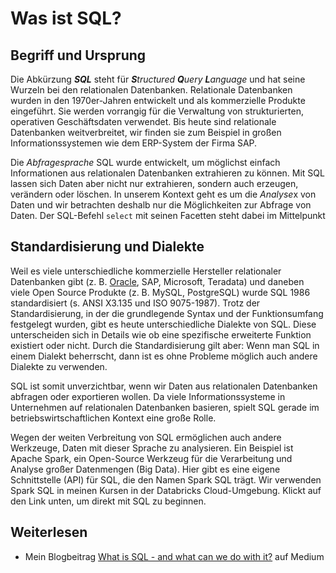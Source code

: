 # Was ist SQL?

## Begriff und Ursprung

Die Abkürzung ***SQL*** steht für ***S**tructured* ***Q**uery* ***L**anguage* und hat seine Wurzeln bei den relationalen Datenbanken. Relationale Datenbanken wurden in den 1970er-Jahren entwickelt und als kommerzielle Produkte eingeführt. Sie werden vorrangig für die Verwaltung von strukturierten, operativen Geschäftsdaten verwendet. Bis heute sind relationale Datenbanken weitverbreitet, wir finden sie zum Beispiel in großen Informationssystemen wie dem ERP-System der Firma SAP.

Die *Abfragesprache* SQL wurde entwickelt, um möglichst einfach Informationen aus relationalen Datenbanken extrahieren zu können. Mit SQL lassen sich Daten aber nicht nur extrahieren, sondern auch erzeugen, verändern oder löschen. In unserem Kontext geht es um die *Analyse*x von Daten und wir betrachten deshalb nur die Möglichkeiten zur Abfrage von Daten. Der SQL-Befehl `select` mit seinen Facetten steht dabei im Mittelpunkt

## Standardisierung und Dialekte

Weil es viele unterschiedliche kommerzielle Hersteller relationaler Datenbanken gibt (z. B. [Oracle](https://www.oracle.com/database/), SAP, Microsoft, Teradata) und daneben viele Open Source Produkte (z. B. MySQL, PostgreSQL) wurde SQL 1986 standardisiert (s. ANSI X3.135 und ISO 9075-1987). Trotz der Standardisierung, in der die grundlegende Syntax und der Funktionsumfang festgelegt wurden, gibt es heute unterschiedliche Dialekte von SQL. Diese unterscheiden sich in Details wie ob eine spezifische erweiterte Funktion existiert oder nicht. Durch die Standardisierung gilt aber: Wenn man SQL in einem Dialekt beherrscht, dann ist es ohne Probleme möglich auch andere Dialekte zu verwenden.

SQL ist somit unverzichtbar, wenn wir Daten aus relationalen Datenbanken abfragen oder exportieren wollen. Da viele Informationssysteme in Unternehmen auf relationalen Datenbanken basieren, spielt SQL gerade im betriebswirtschaftlichen Kontext eine große Rolle.

Wegen der weiten Verbreitung von SQL ermöglichen auch andere Werkzeuge, Daten mit dieser Sprache zu analysieren. Ein Beispiel ist Apache Spark, ein Open-Source Werkzeug für die Verarbeitung und Analyse großer Datenmengen (Big Data). Hier gibt es eine eigene Schnittstelle (API) für SQL, die den Namen Spark SQL trägt. Wir verwenden Spark SQL in meinen Kursen in der Databricks Cloud-Umgebung. Klickt auf den Link unten, um direkt mit SQL zu beginnen.

## Weiterlesen {.unnumbered}

- Mein Blogbeitrag [What is SQL - and what can we do with it?](https://nicolasmeseth.medium.com/what-is-sql-and-what-can-it-do-a2ad0204e47) auf Medium
